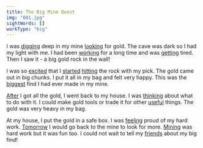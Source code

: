 ```yaml
---
title: The Big Mine Quest
img: "001.jpg"
sightWords: []
workType: "big"
---
```


I was <u>digging</u> deep in my mine <u>looking</u> for gold. The cave was dark so I had my light with me. I had been <u>working</u> for a long time and was <u>getting</u> tired. Then I saw it - a big gold rock in the wall!

I was so <u>excited</u> that I <u>started</u> <u>hitting</u> the rock with my pick. The gold came out in big chunks. I put it all in my bag and felt very happy. This was the <u>biggest</u> find I had ever made in my mine.

<u>After</u> I got all the gold, I went back to my house. I was <u>thinking</u> about what to do with it. I could make gold tools or trade it for other <u>useful</u> things. The gold was very heavy in my bag.

At my house, I put the gold in a safe box. I was <u>feeling</u> proud of my hard work. <u>Tomorrow</u> I would go back to the mine to look for more. <u>Mining</u> was hard work but it was fun too. I could not wait to tell my <u>friends</u> about my big find!